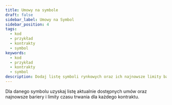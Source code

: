 ```yaml
---
title: Umowy na symbole
draft: false
sidebar_label: Umowy na Symbol
sidebar_position: 4
tags:
  - kod
  - przykład
  - kontrakty
  - symbol
keywords:
  - kod
  - przykład
  - kontrakty
  - symbol
description: Dodaj listę symboli rynkowych oraz ich najnowsze limity barier i czasu trwania do swojej aplikacji handlowej za pomocą tego przykładu interfejsu API.
---
```



Dla danego symbolu uzyskaj listę aktualnie dostępnych umów oraz najnowsze bariery i limity czasu trwania dla każdego kontraktu.

<SandboxIframe sandbox={sandboxes.contracts_for_symbol} />
